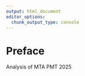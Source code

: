 ```yaml
---
output: html_document
editor_options:
  chunk_output_type: console
---
```


# Preface {.unnumbered}

Analysis of MTA PMT 2025

